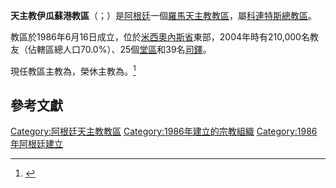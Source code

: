 {{Multiple issues|
{{Primarysources|time=2020-05-09T07:12:26+00:00}}
{{Refimprove|time=2020-05-09T07:12:26+00:00}}
}}
{{NoteTA
|1=zh-hant:尼各老; zh-hans:尼各老; zh-hk:尼各老; zh-tw:尼閣;
|2=zh-hant:瑪策祿; zh-hans:玛策禄; zh-hk:才祿;
}}
{{Infobox Roman Catholic diocese
|Roman Catholic Diocese of = 天主教伊瓜蘇港教區
|Latin name of diocese = Dioecesis Portus Iguassuensis
|border = catholic
|image =
|caption =
|location = [[阿根廷|阿根廷]]
|territory =[[米西奧內斯省_(阿根廷)|米西奧內斯省]]東部
|population = 147,000
|rite = [[羅馬禮|羅馬禮]]
|patron =
|province = [[天主教科連特斯總教區|科連特斯]]
|established = 1986年
|cathedral =聖衣聖母主教座堂
|co-cathedral =
|leadership = 主教
|website =
|pope = {{incumbent pope}}
|ordinary = {{link-es|尼各老·拜西|Nicolás Baisi}}
|coadjutor bishop =
|auxiliary =
|emeritus = {{link-es|才祿·馬托雷爾|Marcelo Martorell|才祿·洛夫·馬托雷爾}}
}}

'''天主教伊瓜蘇港教區'''（{{lang-la|Dioecesis Portus Iguassuensis}}；{{lang-es|Diócesis de Puerto Iguazú}}）是[[阿根廷|阿根廷]]一個[[羅馬天主教|羅馬天主教]][[教區|教區]]，屬[[天主教科連特斯總教區|科連特斯總教區]]。

教區於1986年6月16日成立，位於[[米西奧內斯省_(阿根廷)|米西奧內斯省]]東部，2004年時有210,000名教友（佔轄區總人口70.0%）、25個[[堂區|堂區]]和39名[[司鐸|司鐸]]。

現任教區主教為{{link-es|尼各老·拜西|Nicolás Baisi}}，榮休主教為{{link-es|才祿·馬托雷爾|Marcelo Martorell|才祿·洛夫·馬托雷爾}}。<ref>{{cite press release |title=Rinunce e nomine, 08.05.2020 |url=https://press.vatican.va/content/salastampa/it/bollettino/pubblico/2020/05/08/0270/00601.html |publisher=Sala Stampa della Santa Sede |accessdate=2020-05-09 |archiveurl=https://web.archive.org/web/20200509062233/https://press.vatican.va/content/salastampa/it/bollettino/pubblico/2020/05/08/0270/00601.html |archivedate=2020-05-09 |language=it |date=2020-05-08 |dead-url=no }}</ref>

== 參考文獻 ==
{{reflist}}

{{阿根廷天主教教區}}

{{DEFAULTSORT:Puerto Iguazú}}
[[Category:阿根廷天主教教區|Category:阿根廷天主教教區]]
[[Category:1986年建立的宗教組織|Category:1986年建立的宗教組織]]
[[Category:1986年阿根廷建立|Category:1986年阿根廷建立]]